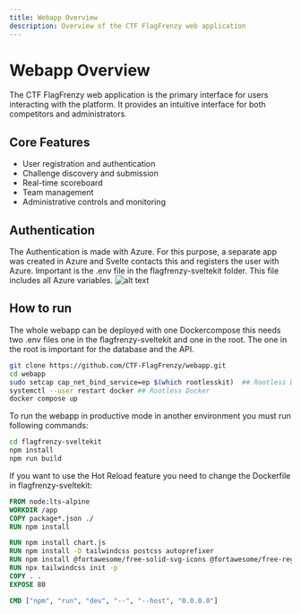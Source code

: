 ```yaml
---
title: Webapp Overview
description: Overview of the CTF FlagFrenzy web application
---
```


# Webapp Overview

The CTF FlagFrenzy web application is the primary interface for users interacting with the platform. It provides an intuitive interface for both competitors and administrators.

## Core Features

- User registration and authentication
- Challenge discovery and submission
- Real-time scoreboard
- Team management
- Administrative controls and monitoring

## Authentication 
The Authentication is made with Azure. For this purpose, a separate app was created in Azure and Svelte contacts this and registers the user with Azure. Important is the .env file in the flagfrenzy-sveltekit folder. This file includes all Azure variables.
![alt text](../../../assets/backend/Azure.png)

## How to run
The whole webapp can be deployed with one Dockercompose this needs two .env files one in the flagfrenzy-sveltekit and one in the root. The one in the root is important for the database and the API. 
```bash
git clone https://github.com/CTF-FlagFrenzy/webapp.git
cd webapp
sudo setcap cap_net_bind_service=ep $(which rootlesskit)  ## Rootless Docker
systemctl --user restart docker ## Rootless Docker
docker compose up 
```

To run the webapp in productive mode in another environment you must run following commands:
```bash
cd flagfrenzy-sveltekit
npm install
npm run build
```

If you want to use the Hot Reload feature you need to change the Dockerfile in flagfrenzy-sveltekit:
```dockerfile
FROM node:lts-alpine
WORKDIR /app
COPY package*.json ./
RUN npm install

RUN npm install chart.js
RUN npm install -D tailwindcss postcss autoprefixer
RUN npm install @fortawesome/free-solid-svg-icons @fortawesome/free-regular-svg-icons @fortawesome/svelte-fontawesome
RUN npx tailwindcss init -p
COPY . .
EXPOSE 80

CMD ["npm", "run", "dev", "--", "--host", "0.0.0.0"]
``` 